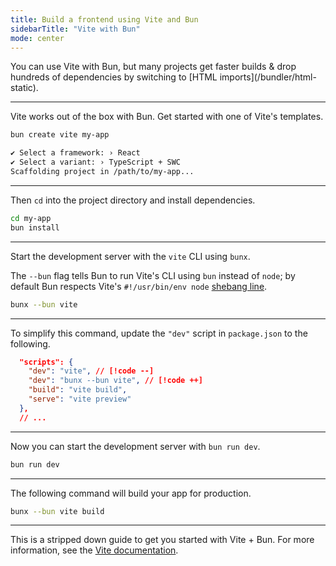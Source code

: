 ---
title: Build a frontend using Vite and Bun
sidebarTitle: "Vite with Bun"
mode: center
---

<Note>
  You can use Vite with Bun, but many projects get faster builds & drop hundreds of dependencies by switching to [HTML
  imports](/bundler/html-static).
</Note>

---

Vite works out of the box with Bun. Get started with one of Vite's templates.

```bash terminal icon="terminal"
bun create vite my-app
```

```txt
✔ Select a framework: › React
✔ Select a variant: › TypeScript + SWC
Scaffolding project in /path/to/my-app...
```

---

Then `cd` into the project directory and install dependencies.

```bash terminal icon="terminal"
cd my-app
bun install
```

---

Start the development server with the `vite` CLI using `bunx`.

The `--bun` flag tells Bun to run Vite's CLI using `bun` instead of `node`; by default Bun respects Vite's `#!/usr/bin/env node` [shebang line](<https://en.wikipedia.org/wiki/Shebang_(Unix)>).

```bash terminal icon="terminal"
bunx --bun vite
```

---

To simplify this command, update the `"dev"` script in `package.json` to the following.

```json package.json icon="file-json"
  "scripts": {
    "dev": "vite", // [!code --]
    "dev": "bunx --bun vite", // [!code ++]
    "build": "vite build",
    "serve": "vite preview"
  },
  // ...
```

---

Now you can start the development server with `bun run dev`.

```bash terminal icon="terminal"
bun run dev
```

---

The following command will build your app for production.

```sh terminal icon="terminal"
bunx --bun vite build
```

---

This is a stripped down guide to get you started with Vite + Bun. For more information, see the [Vite documentation](https://vitejs.dev/guide/).
